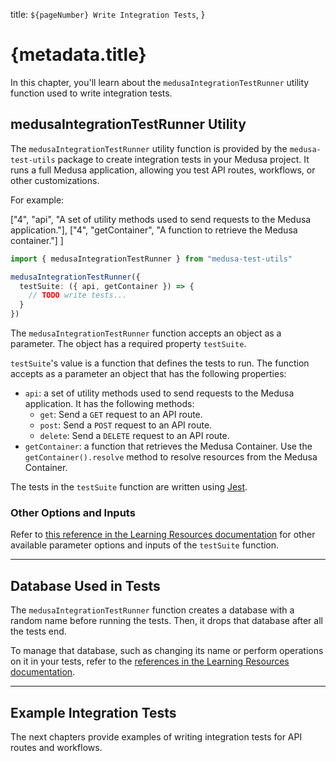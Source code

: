   title: `${pageNumber} Write Integration Tests`,
}

# {metadata.title}

In this chapter, you'll learn about the `medusaIntegrationTestRunner` utility function used to write integration tests.

## medusaIntegrationTestRunner Utility

The `medusaIntegrationTestRunner` utility function is provided by the `medusa-test-utils` package to create integration tests in your Medusa project. It runs a full Medusa application, allowing you test API routes, workflows, or other customizations.

For example:

  ["4", "api", "A set of utility methods used to send requests to the Medusa application."],
  ["4", "getContainer", "A function to retrieve the Medusa container."]
]

```ts title="integration-tests/http/test.spec.ts" highlights={highlights}
import { medusaIntegrationTestRunner } from "medusa-test-utils"

medusaIntegrationTestRunner({
  testSuite: ({ api, getContainer }) => {
    // TODO write tests...
  }
})
```

The `medusaIntegrationTestRunner` function accepts an object as a parameter. The object has a required property `testSuite`.

`testSuite`'s value is a function that defines the tests to run. The function accepts as a parameter an object that has the following properties:

- `api`: a set of utility methods used to send requests to the Medusa application. It has the following methods:
    - `get`: Send a `GET` request to an API route.
    - `post`: Send a `POST` request to an API route.
    - `delete`: Send a `DELETE` request to an API route.
- `getContainer`: a function that retrieves the Medusa Container. Use the `getContainer().resolve` method to resolve resources from the Medusa Container.

The tests in the `testSuite` function are written using [Jest](https://jestjs.io/).

### Other Options and Inputs

Refer to [this reference in the Learning Resources documentation](!resources!/test-tools-reference/medusaIntegrationTestRunner) for other available parameter options and inputs of the `testSuite` function.

---

## Database Used in Tests

The `medusaIntegrationTestRunner` function creates a database with a random name before running the tests. Then, it drops that database after all the tests end.

To manage that database, such as changing its name or perform operations on it in your tests, refer to the [references in the Learning Resources documentation](!resources!/test-tools-reference/medusaIntegrationTestRunner).

---

## Example Integration Tests

The next chapters provide examples of writing integration tests for API routes and workflows.
